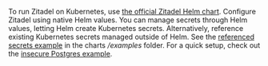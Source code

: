 To run Zitadel on Kubernetes, use [the official Zitadel Helm chart](https://github.com/zitadel/zitadel-charts).
Configure Zitadel using native Helm values.
You can manage secrets through Helm values, letting Helm create Kubernetes secrets.
Alternatively, reference existing Kubernetes secrets managed outside of Helm.
See the [referenced secrets example](https://github.com/zitadel/zitadel-charts/tree/main/examples/3-referenced-secrets) in the charts */examples* folder.
For a quick setup, check out the [insecure Postgres example](https://github.com/zitadel/zitadel-charts/tree/main/examples/1-postgres-insecure).
